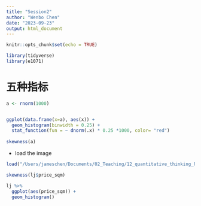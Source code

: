 ```yaml
---
title: "Session2"
author: "Wenbo Chen"
date: "2023-09-23"
output: html_document
---
```


```r
knitr::opts_chunk$set(echo = TRUE)

library(tidyverse)
library(e1071)
```

# 五种指标

```r

a <- rnorm(1000)


ggplot(data.frame(x=a), aes(x)) +
  geom_histogram(binwidth = 0.25) +
  stat_function(fun = ~ dnorm(.x) * 0.25 *1000, color= "red")
  
skewness(a)

```

- load the image

```r
load("/Users/jameschen/Documents/02_Teaching/12_quantitative_thinking_R/data/lj_sh_2019.RData")

skewness(lj$price_sqm)

lj %>% 
  ggplot(aes(price_sqm)) +
  geom_histogram() 
```

